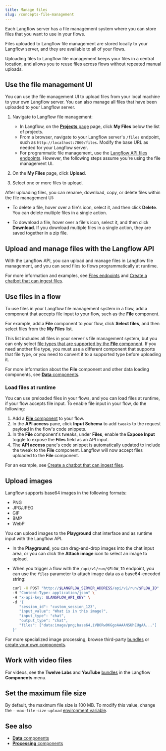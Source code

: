 ```yaml
---
title: Manage files
slug: /concepts-file-management
---
```



Each Langflow server has a file management system where you can store files that you want to use in your flows.

Files uploaded to Langflow file management are stored locally to your Langflow server, and they are available to all of your flows.

Uploading files to Langflow file management keeps your files in a central location, and allows you to reuse files across flows without repeated manual uploads.

## Use the file management UI

You can use the file management UI to upload files from your local machine to your own Langflow server.
You can also manage all files that have been uploaded to your Langflow server.

1. Navigate to Langflow file management:

    * In Langflow, on the [**Projects** page](/concepts-flows#projects) page, click **My Files** below the list of projects.
    * From a browser, navigate to your Langflow server's `/files` endpoint, such as `http://localhost:7860/files`. Modify the base URL as needed for your Langflow server.
    * For programmatic file management, use the [Langflow API files endpoints](/api-files). However, the following steps assume you're using the file management UI.

2. On the **My Files** page, click **Upload**.

3. Select one or more files to upload.

After uploading files, you can rename, download, copy, or delete files within the file management UI:

* To delete a file, hover over a file's icon, select it, and then click <Icon name="Trash2" aria-hidden="true"/> **Delete**.
You can delete multiple files in a single action.

* To download a file, hover over a file's icon, select it, and then click <Icon name="Download" aria-hidden="true"/> **Download**.
If you download multiple files in a single action, they are saved together in a zip file.

## Upload and manage files with the Langflow API

With the Langflow API, you can upload and manage files in Langflow file management, and you can send files to flows programmatically at runtime.

For more information and examples, see [Files endpoints](/api-files) and [Create a chatbot that can ingest files](/chat-with-files).

## Use files in a flow

To use files in your Langflow file management system in a flow, add a component that accepts file input to your flow, such as the **File** component.

For example, add a **File** component to your flow, click **Select files**, and then select files from the **My Files** list.

This list includes all files in your server's file management system, but you can only select [file types that are supported by the **File** component](/components-data#file).
If you need another file type, you must use a different component that supports that file type, or you need to convert it to a supported type before uploading it.

For more information about the **File** component and other data loading components, see [**Data** components](/components-data).

### Load files at runtime

You can use preloaded files in your flows, and you can load files at runtime, if your flow accepts file input.
To enable file input in your flow, do the following:
1. Add a [**File** component](/components-data#file) to your flow.
2. In the **API access** pane, click **Input Schema** to add `tweaks` to the request payload in the flow's code snippets.
3. In the **File** component's tweaks, under **Files**, enable the **Expose Input** toggle to expose the **Files** field as an API input.
4. The **API access** pane's code snippet is automatically updated to include the tweak to the **File** component.
Langflow will now accept files uploaded to the **File** component.

For an example, see [Create a chatbot that can ingest files](/chat-with-files).

## Upload images

Langflow supports base64 images in the following formats:

* PNG
* JPG/JPEG
* GIF
* BMP
* WebP

You can upload images to the **Playground** chat interface and as runtime input with the Langflow API.

* In the **Playground**, you can drag-and-drop images into the chat input area, or you can click the **Attach image** icon to select an image to upload.

* When you trigger a flow with the `/api/v1/run/$FLOW_ID` endpoint, you can use the `files` parameter to attach image data as a base64-encoded string:

   ```bash
   curl -X POST "http://$LANGFLOW_SERVER_ADDRESS/api/v1/run/$FLOW_ID" \
   -H "Content-Type: application/json" \
   -H "x-api-key: $LANGFLOW_API_KEY" \
   -d '{
      "session_id": "custom_session_123",
      "input_value": "What is in this image?",
      "input_type": "chat",
      "output_type": "chat",
      "files": ["data:image/png;base64,iVBORw0KGgoAAAANSUhEUgAA..."]
   }'
   ```

For more specialized image processing, browse third-party [bundles](/components-bundle-components) or [create your own components](/components-custom-components).

## Work with video files

For videos, see the **Twelve Labs** and **YouTube** [bundles](/components-bundle-components) in the Langflow **Components** menu.

## Set the maximum file size

By default, the maximum file size is 100 MB.
To modify this value, change the `--max-file-size-upload` [environment variable](/environment-variables).

## See also

* [**Data** components](/components-data)
* [**Processing** components](/components-processing)